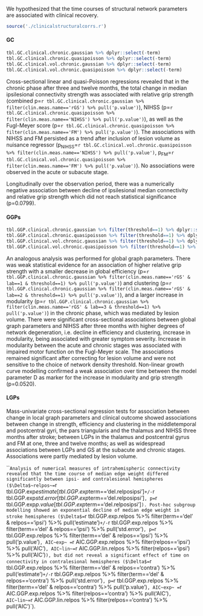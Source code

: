 We hypothesized that the time courses of structural network parameters are associated with clinical recovery. 
```r
source('./clinicalstructuralcorrs.r')
```

#### GC
```r
tbl.GC.clinical.chronic.gaussian %>% dplyr::select(-term)
tbl.GC.clinical.chronic.quasipoisson %>% dplyr::select(-term)
tbl.GC.clinical.vol.chronic.gaussian %>% dplyr::select(-term)
tbl.GC.clinical.vol.chronic.quasipoisson %>% dplyr::select(-term)
```

Cross-sectional linear and quasi-Poisson regressions revealed that in the chronic phase after three and twelve months, the total change in median ipsilesional connectivity strength was associated with relative grip strength (combined p=`r tbl.GC.clinical.chronic.gaussian %>% filter(clin.meas.name=='rGS') %>% pull('p.value')`), NIHSS (p=`r tbl.GC.clinical.chronic.quasipoisson %>% filter(clin.meas.name=='NIHSS') %>% pull('p.value')`), as well as the Fugl-Meyer score (p=`r tbl.GC.clinical.chronic.quasipoisson %>% filter(clin.meas.name=='FM') %>% pull('p.value')`). The associations with NIHSS and FM persisted as a trend after inclusion of lesion volume as nuisance regressor (p~NIHSS~=`r tbl.GC.clinical.vol.chronic.quasipoisson %>% filter(clin.meas.name=='NIHSS') %>% pull('p.value')`, p~FM~=`r tbl.GC.clinical.vol.chronic.quasipoisson %>% filter(clin.meas.name=='FM') %>% pull('p.value')`). No associations were observed in the acute or subacute stage.

Longitudinally over the observation period, there was a numerically negative association between decline of ipsilesional median connectivity and relative grip strength which did not reach statistical significance (p=0.0799).

#### GGPs
```r
tbl.GGP.clinical.chronic.gaussian %>% filter(threshold==1) %>% dplyr::select(-c(threshold,term))
tbl.GGP.clinical.chronic.quasipoisson %>% filter(threshold==1) %>% dplyr::select(-c(threshold,term))
tbl.GGP.clinical.vol.chronic.gaussian %>% filter(threshold==1) %>% dplyr::select(-c(threshold,term))
tbl.GGP.clinical.vol.chronic.quasipoisson %>% filter(threshold==1) %>% dplyr::select(-c(threshold,term))
```
An analogous analysis was performed for global graph parameters. There was weak statistical evidence for an association of higher relative grip strength with a smaller decrease in global efficiency (p=`r tbl.GGP.clinical.chronic.gaussian %>% filter(clin.meas.name=='rGS' & lab==1 & threshold==1) %>% pull('p.value')`) and clustering  (p=`r tbl.GGP.clinical.chronic.gaussian %>% filter(clin.meas.name=='rGS' & lab==2 & threshold==1) %>% pull('p.value')`), and a larger increase in modularity (p=`r tbl.GGP.clinical.chronic.gaussian %>% filter(clin.meas.name=='rGS' & lab==3 & threshold==1) %>% pull('p.value')`) in the chronic phase, which was mediated by lesion volume. There were significant cross-sectional associations between global graph parameters and NIHSS after three months with higher degrees of network degeneration, i.e. decline in efficiency and clustering, increase in modularity, being associated with greater symptom severity. Increase in modularity between the acute and chronic stages was associated with impaired motor function on the Fugl-Meyer scale. The associations remained significant after correcting for lesion volume and were not sensitive to the choice of network density threshold.
Non-linear growth curve modelling confirmed a weak association over time between the model parameter D as marker for the increase in modularity and grip strength (p=0.0520).

#### LGPs
Mass-univariate cross-sectional regression tests for association between change in local graph parameters and clinical outcome showed associations between change in strength, efficiency and clustering in the middletemporal and postcentral gyri, the pars triangularis and the thalamus and NIHSS three months after stroke; between LGPs in the thalamus and postcentral gyrus and FM at one, three and twelve months; as well as widespread associations between LGPs and GS at the subacute and chronic stages. Associations were partly mediated by lesion volume.


```
Analysis of numerical measures of intrahemispheric connectivity revealed that the time course of median edge weight differed significantly between ipsi- and contralesional hemispheres ($\Delta$~relpos~=`r tbl.GGP.exp$estimate[tbl.GGP.exp$term=='del.relposipsi']`+/-`r tbl.GGP.exp$std.error[tbl.GGP.exp$term=='del.relposipsi']`, p=`r tbl.GGP.exp$p.value[tbl.GGP.exp$term=='del.relposipsi']`). Post-hoc subgroup modelling showed an exponential decline of median edge weight in stroke hemispheres ($\Delta$=`r tbl.GGP.exp.relpos %>% filter(term=='del' & relpos=='ipsi') %>% pull('estimate')`+/-`r tbl.GGP.exp.relpos %>% filter(term=='del' & relpos=='ipsi') %>% pull('std.error')`, p=`r tbl.GGP.exp.relpos %>% filter(term=='del' & relpos=='ipsi') %>% pull('p.value')`, AIC~exp~ =`r  AIC.GGP.exp.relpos %>% filter(relpos=='ipsi') %>% pull('AIC')`, AIC~lin~= `r  AIC.GGP.lin.relpos %>% filter(relpos=='ipsi') %>% pull('AIC')`), but did not reveal a significant effect of time on connectivity in contralesional hemispheres ($\Delta$=`r tbl.GGP.exp.relpos %>% filter(term=='del' & relpos=='contra') %>% pull('estimate')`+/-`r tbl.GGP.exp.relpos %>% filter(term=='del' & relpos=='contra') %>% pull('std.error')`, p=`r tbl.GGP.exp.relpos %>% filter(term=='del' & relpos=='contra') %>% pull('p.value')`, AIC~exp~ =`r  AIC.GGP.exp.relpos %>% filter(relpos=='contra') %>% pull('AIC')`, AIC~lin~= `r  AIC.GGP.lin.relpos %>% filter(relpos=='contra') %>% pull('AIC')`).